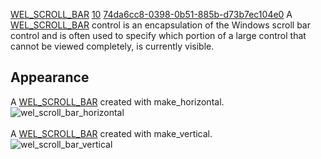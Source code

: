 [[Property:title|WEL_SCROLL_BAR]]
[[Property:weight|10]]
[[Property:uuid|74da6cc8-0398-0b51-885b-d73b7ec104e0]]
A [[ref:libraries/wel/reference/wel_scroll_bar_chart|WEL_SCROLL_BAR]]  control is an encapsulation of the Windows scroll bar control and is often used to specify which portion of a large control that cannot be viewed completely, is currently visible. 

==Appearance==
A [[ref:libraries/wel/reference/wel_scroll_bar_chart|WEL_SCROLL_BAR]]  created with <eiffel>make_horizontal</eiffel>. <br/>
 [[Image:wel-scroll-bar-horizontal|wel_scroll_bar_horizontal]]  <br/>
<br/>
A [[ref:libraries/wel/reference/wel_scroll_bar_chart|WEL_SCROLL_BAR]]  created with <eiffel>make_vertical</eiffel>. <br/>
 [[Image:wel-scroll-bar-vertical|wel_scroll_bar_vertical]]  



